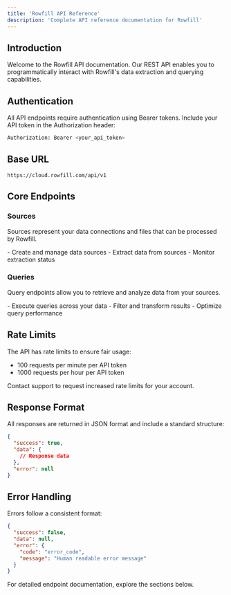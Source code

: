 ```yaml
---
title: 'Rowfill API Reference'
description: 'Complete API reference documentation for Rowfill'
---
```


## Introduction

Welcome to the Rowfill API documentation. Our REST API enables you to programmatically interact with Rowfill's data extraction and querying capabilities.

## Authentication

All API endpoints require authentication using Bearer tokens. Include your API token in the Authorization header:

```bash
Authorization: Bearer <your_api_token>
```

## Base URL

```
https://cloud.rowfill.com/api/v1
```

## Core Endpoints

### Sources

Sources represent your data connections and files that can be processed by Rowfill.

<Card title="Sources API" icon="database">
  - Create and manage data sources
  - Extract data from sources
  - Monitor extraction status
</Card>

### Queries

Query endpoints allow you to retrieve and analyze data from your sources.

<Card title="Query API" icon="magnifying-glass">
  - Execute queries across your data
  - Filter and transform results
  - Optimize query performance
</Card>

## Rate Limits

The API has rate limits to ensure fair usage:
- 100 requests per minute per API token
- 1000 requests per hour per API token

<Note>
  Contact support to request increased rate limits for your account.
</Note>

## Response Format

All responses are returned in JSON format and include a standard structure:

```json
{
  "success": true,
  "data": {
    // Response data
  },
  "error": null
}
```

## Error Handling

Errors follow a consistent format:

```json
{
  "success": false,
  "data": null,
  "error": {
    "code": "error_code",
    "message": "Human readable error message"
  }
}
```

For detailed endpoint documentation, explore the sections below.
